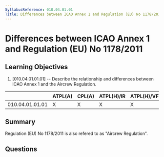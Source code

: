 ```yaml
---
SyllabusReference: 010.04.01.01
Title: Differences between ICAO Annex 1 and Regulation (EU) No 1178/2011
---
```


# Differences between ICAO Annex 1 and Regulation (EU) No 1178/2011

## Learning Objectives

1. [010.04.01.01.01] -- Describe the relationship and differences between ICAO
   Annex 1 and the Aircrew Regulation.

|                 | ATPL(A) | CPL(A) | ATPL(H)/IR | ATPL(H)/VFR | CPL(H) | IR  | CBIR(A) |
| --------------- | ------- | ------ | ---------- | ----------- | ------ | --- | ------- |
| 010.04.01.01.01 | X       | X      | X          | X           | X      | X   |         |

## Summary

Regulation (EU) No 1178/2011 is also refered to as "Aircrew Regulation".

## Questions
